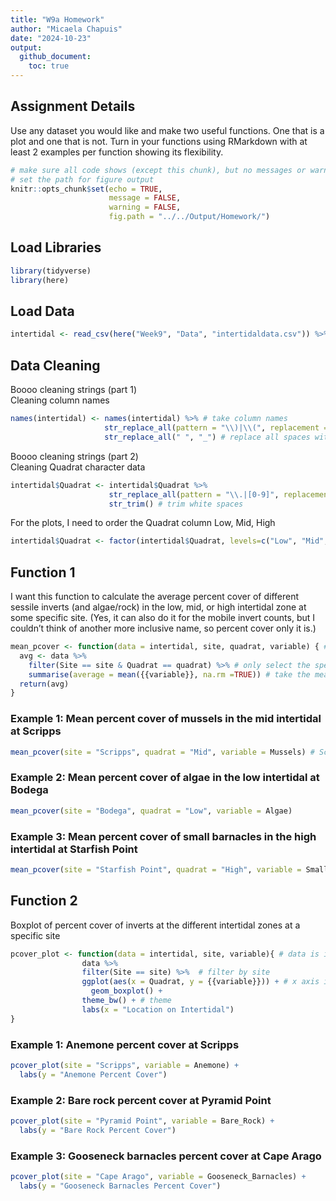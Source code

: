 ```yaml
---
title: "W9a Homework"
author: "Micaela Chapuis"
date: "2024-10-23"
output: 
  github_document:
    toc: true
---
```


## Assignment Details

Use any dataset you would like and make two useful functions. One that is a plot and one that is not. Turn in your functions using RMarkdown with at least 2 examples per function showing its flexibility. 

```r
# make sure all code shows (except this chunk), but no messages or warnings
# set the path for figure output
knitr::opts_chunk$set(echo = TRUE,
                      message = FALSE,
                      warning = FALSE,
                      fig.path = "../../Output/Homework/")
```


## Load Libraries
```r
library(tidyverse)
library(here)
```

## Load Data
```r
intertidal <- read_csv(here("Week9", "Data", "intertidaldata.csv")) %>% glimpse()
```

## Data Cleaning
Boooo cleaning strings (part 1)  
Cleaning column names
```r
names(intertidal) <- names(intertidal) %>% # take column names
                     str_replace_all(pattern = "\\)|\\(", replacement = "") %>% # replace parentheses from col names with nothing
                     str_replace_all(" ", "_") # replace all spaces with _
```


Boooo cleaning strings (part 2)  
Cleaning Quadrat character data
```r
intertidal$Quadrat <- intertidal$Quadrat %>% 
                      str_replace_all(pattern = "\\.|[0-9]", replacement = "") %>% # replace periods or numbers with nothing
                      str_trim() # trim white spaces
```

For the plots, I need to order the Quadrat column Low, Mid, High
```r
intertidal$Quadrat <- factor(intertidal$Quadrat, levels=c("Low", "Mid", "High")) # make factor and put it into that specific order
```


## Function 1 
I want this function to calculate the average percent cover of different sessile inverts (and algae/rock) in the low, mid, or high intertidal zone at some specific site. (Yes, it can also do it for the mobile invert counts, but I couldn't think of another more inclusive name, so percent cover only it is.)
```r
mean_pcover <- function(data = intertidal, site, quadrat, variable) { # data is intertidal by default, then we give it a site, a quadrat (low, mid, high intertidal location) and which variable we want the mean of
  avg <- data %>% 
    filter(Site == site & Quadrat == quadrat) %>% # only select the specified site and quadrat
    summarise(average = mean({{variable}}, na.rm =TRUE)) # take the mean of the specified variable
  return(avg)
}
```

### Example 1: Mean percent cover of mussels in the mid intertidal at Scripps
```r
mean_pcover(site = "Scripps", quadrat = "Mid", variable = Mussels) # Scripps and Mid are characters because they are values in rows that we need to filter by, Mussels is a column
```

### Example 2: Mean percent cover of algae in the low intertidal at Bodega
```r
mean_pcover(site = "Bodega", quadrat = "Low", variable = Algae)
```

### Example 3: Mean percent cover of small barnacles in the high intertidal at Starfish Point
```r
mean_pcover(site = "Starfish Point", quadrat = "High", variable = Small_Barnacles)
```

## Function 2
Boxplot of percent cover of inverts at the different intertidal zones at a specific site
```r
pcover_plot <- function(data = intertidal, site, variable){ # data is intertidal by default, site and variable need to be specified
                data %>% 
                filter(Site == site) %>%  # filter by site
                ggplot(aes(x = Quadrat, y = {{variable}})) + # x axis is Quadrat column, y is the variable we specify
                  geom_boxplot() +
                theme_bw() + # theme
                labs(x = "Location on Intertidal")
}
```

### Example 1: Anemone percent cover at Scripps
```r
pcover_plot(site = "Scripps", variable = Anemone) + 
  labs(y = "Anemone Percent Cover")
```

### Example 2: Bare rock percent cover at Pyramid Point
```r
pcover_plot(site = "Pyramid Point", variable = Bare_Rock) + 
  labs(y = "Bare Rock Percent Cover")
```

### Example 3: Gooseneck barnacles percent cover at Cape Arago
```r
pcover_plot(site = "Cape Arago", variable = Gooseneck_Barnacles) + 
  labs(y = "Gooseneck Barnacles Percent Cover")
```


